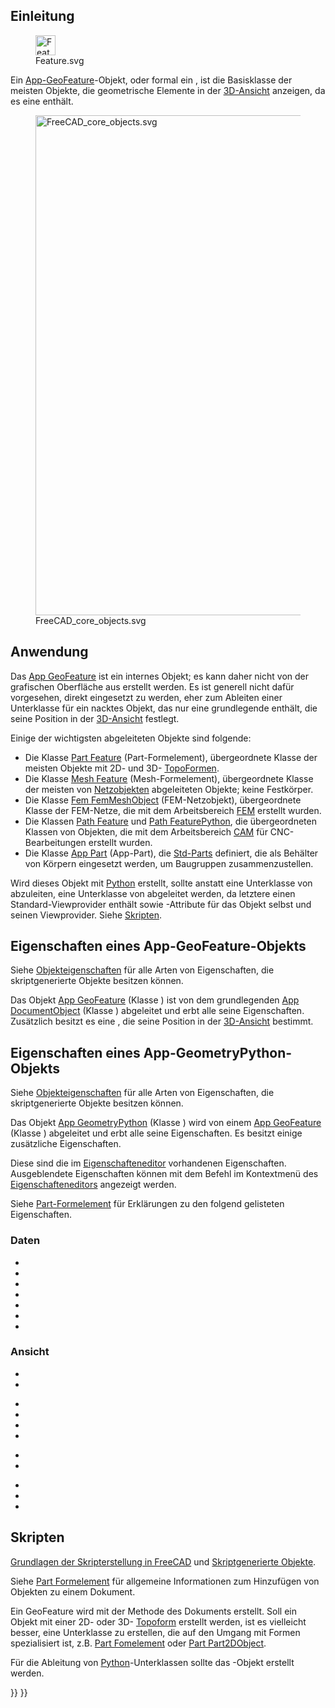 <languages/>
{{TOCright}}

<span id="Introduction"></span>
==Einleitung==

[[File:Feature.svg|32px]]

Ein [[App_GeoFeature/de|App-GeoFeature]]-Objekt, oder formal ein {{incode|App::GeoFeature}}, ist die Basisklasse der meisten Objekte, die geometrische Elemente in der [[3D_View/de|3D-Ansicht]] anzeigen, da es eine {{PropertyData/de|Placement}} enthält.

[[File:FreeCAD_core_objects.svg|800px]]

{{Caption|Vereinfachtes Diagramm der Beziehungen zwischen den Kernobjekten in FreeCAD}}

<span id="Usage"></span>
==Anwendung==

Das [[App_GeoFeature/de|App GeoFeature]] ist ein internes Objekt; es kann daher nicht von der grafischen Oberfläche aus erstellt werden. Es ist generell nicht dafür vorgesehen, direkt eingesetzt zu werden, eher zum Ableiten einer Unterklasse für ein nacktes Objekt, das nur eine grundlegende {{PropertyData/de|Placement}} enthält, die seine Position in der [[3D_View/de|3D-Ansicht]] festlegt.

Einige der wichtigsten abgeleiteten Objekte sind folgende:
* Die Klasse [[Part_Feature/de|Part Feature]] (Part-Formelement), übergeordnete Klasse der meisten Objekte mit 2D- und 3D- [[Part_TopoShape/de|TopoFormen]].
* Die Klasse [[Mesh_Feature/de|Mesh Feature]] (Mesh-Formelement), übergeordnete Klasse der meisten von [[Mesh_MeshObject/de|Netzobjekten]] abgeleiteten Objekte; keine Festkörper.
* Die Klasse [[FEM_Mesh/de|Fem FemMeshObject]] (FEM-Netzobjekt), übergeordnete Klasse der FEM-Netze, die mit dem Arbeitsbereich [[FEM_Workbench/de|FEM]] erstellt wurden.
* Die Klassen [[CAM_scripting/de#The_Path_feature|Path Feature]] und [[CAM_scripting/de#Python_features|Path FeaturePython]], die übergeordneten Klassen von Objekten, die mit dem Arbeitsbereich [[CAM_Workbench/de|CAM]] für CNC-Bearbeitungen erstellt wurden.
* Die Klasse [[App_Part/de|App Part]] (App-Part), die [[Std_Part/de|Std-Parts]] definiert, die als Behälter von Körpern eingesetzt werden, um Baugruppen zusammenzustellen.

Wird dieses Objekt mit [[Python/de|Python]] erstellt, sollte anstatt eine Unterklasse von {{incode|App::GeoFeature}} abzuleiten, eine Unterklasse von {{incode|App::GeometryPython}} abgeleitet werden, da letztere einen Standard-Viewprovider enthält sowie {{incode|Proxy}}-Attribute für das Objekt selbst und seinen Viewprovider. Siehe [[App_GeoFeature/de#Skripten|Skripten]].

<span id="Properties_App_GeoFeature"></span>
==Eigenschaften eines App-GeoFeature-Objekts==

Siehe [[Property/de|Objekteigenschaften]] für alle Arten von Eigenschaften, die skriptgenerierte Objekte besitzen können.

Das Objekt [[App_GeoFeature/de|App GeoFeature]] (Klasse {{incode|App::GeoFeature}}) ist von dem grundlegenden [[App_DocumentObject/de|App DocumentObject]] (Klasse {{incode|App::DocumentObject}}) abgeleitet und erbt alle seine Eigenschaften. Zusätzlich besitzt es eine {{PropertyData/de|Placement}}, die seine Position in der [[3D_View/de|3D-Ansicht]] bestimmt.

<span id="Properties_App_GeometryPython"></span>
==Eigenschaften eines App-GeometryPython-Objekts==

Siehe [[Property/de|Objekteigenschaften]] für alle Arten von Eigenschaften, die skriptgenerierte Objekte besitzen können.

Das Objekt [[App_GeoFeature/de|App GeometryPython]] (Klasse {{incode|App::GeometryPython}}) wird von einem [[App_GeoFeature/de|App GeoFeature]] (Klasse {{incode|App::GeoFeature}}) abgeleitet und erbt alle seine Eigenschaften. Es besitzt einige zusätzliche Eigenschaften.

Diese sind die im [[Property_editor/de|Eigenschafteneditor]] vorhandenen Eigenschaften. Ausgeblendete Eigenschaften können mit dem Befehl {{MenuCommand|Ausgeblendete anzeigen}} im Kontextmenü des [[Property_editor/de|Eigenschafteneditors]] angezeigt werden.

Siehe [[Part_Feature/de#Properties|Part-Formelement]] für Erklärungen zu den folgend gelisteten Eigenschaften.

<span id="Data"></span>
===Daten===

{{TitleProperty|Basis}}

* {{PropertyData/de|Proxy|PythonObject|Hidden}}
* {{PropertyData/de|Placement|Placement}}
* {{PropertyData/de|_ Element Map Version|String|Hidden}}
* {{PropertyData/de|Label|String}}
* {{PropertyData/de|Label2|String|Hidden}}
* {{PropertyData/de|Expression Engine|ExpressionEngine|Hidden}}
* {{PropertyData/de|Visibility|Bool|Hidden}}

<span id="View"></span>
===Ansicht===

{{TitleProperty|Basis}}

* {{PropertyView/de|Proxy|PythonObject|Hidden}}
* {{PropertyView/de|Transform Origin|Placement|Hidden}}

{{TitleProperty|Display Options}}

* {{PropertyView/de|Bounding Box|Bool}}
* {{PropertyView/de|Display Mode|Enumeration}}
* {{PropertyView/de|Show In Tree|Bool}}
* {{PropertyView/de|Visibility|Bool}}

{{TitleProperty|Object Style}}

* {{PropertyView/de|Shape Appearance|MaterialList}}
* {{PropertyView/de|Transparency|Percent}}

{{TitleProperty|Selection}}

* {{PropertyView/de|On Top When Selected|Enumeration}}
* {{PropertyView/de|Selectable|Bool}}
* {{PropertyView/de|Selection Style|Enumeration}}

<span id="Scripting"></span>
==Skripten==

{{Emphasis|Siehe auch:}} [[FreeCAD_Scripting_Basics/de|Grundlagen der Skripterstellung in FreeCAD]] und [[Scripted_objects/de|Skriptgenerierte Objekte]].

Siehe [[Part_Feature/de|Part Formelement]] für allgemeine Informationen zum Hinzufügen von Objekten zu einem Dokument.

Ein GeoFeature wird mit der Methode {{incode|addObject()}} des Dokuments erstellt. Soll ein Objekt mit einer 2D- oder 3D- [[Part_TopoShape|Topoform]] erstellt werden, ist es vielleicht besser, eine Unterklasse zu erstellen, die auf den Umgang mit Formen spezialisiert ist, z.B. [[Part_Feature/de|Part Fomelement]] oder [[Part_Part2DObject/de|Part Part2DObject]].

{{Code|code=
import FreeCAD as App

doc = App.newDocument()
obj = App.ActiveDocument.addObject("App::GeoFeature", "Name")
obj.Label = "Custom label"
}}

Für die Ableitung von [[Python/de|Python]]-Unterklassen sollte das {{incode|App::GeometryPython}}-Objekt erstellt werden.

{{Code|code=
import FreeCAD as App

doc = App.newDocument()
obj = App.ActiveDocument.addObject("App::GeometryPython", "Name")
obj.Label = "Custom label"
}}


{{Document_objects_navi{{#translation:}}}}
{{Userdocnavi{{#translation:}}}}